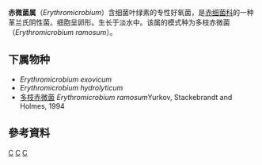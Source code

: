 {{Automatic taxobox
| taxon = Erythromicrobium
| authority = Yurkov, Stackebrandt and Holmes, 1994
| type_species = ''Erythromicrobium ramosum''
| type_species_authority = Yurkov, Stackebrandt and Holmes, 1994
}}
'''赤微菌属'''（''Erythromicrobium''）含细菌叶绿素的专性好氧菌，是[[赤细菌科|赤细菌科]]的一种革兰氏阴性菌。细胞呈卵形。生长于淡水中。该属的模式种为多枝赤微菌（''Erythromicrobium ramosum''）。

==下属物种==
* ''Erythromicrobium exovicum''
* ''Erythromicrobium hydrolyticum''
* [[多枝赤微菌|多枝赤微菌]] ''Erythromicrobium ramosum''Yurkov, Stackebrandt and Holmes, 1994

==參考資料==
{{Reflist}}

{{Taxonbar}}
[[Category:1994年描述的分类群|C]]
[[Category:革兰氏阴性菌|C]]
[[Category:赤细菌科|C]]
